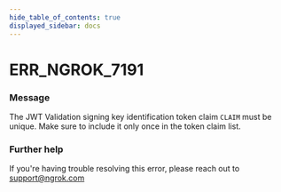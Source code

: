 ```yaml
---
hide_table_of_contents: true
displayed_sidebar: docs
---
```



# ERR_NGROK_7191

### Message

The JWT Validation signing key identification token claim `CLAIM` must be unique. Make sure to include it only once in the token claim list.

### Further help

If you're having trouble resolving this error, please reach out to [support@ngrok.com](mailto:support@ngrok.com?subject=Help%20with%20ERR_NGROK_7191)

<ErrorDetails error="err_ngrok_7191" />

